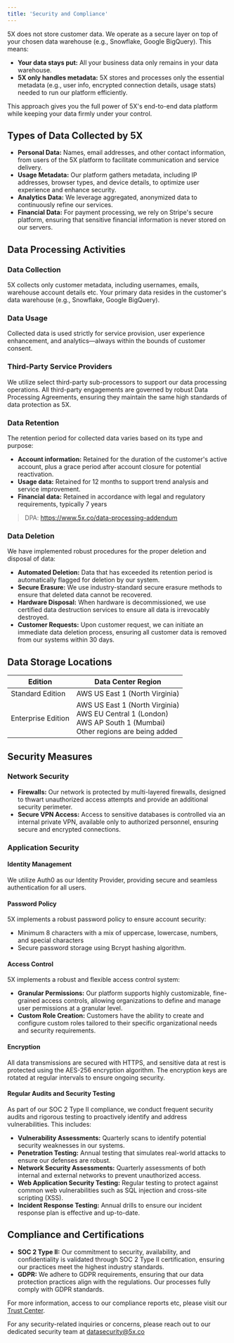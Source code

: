 ```yaml
---
title: 'Security and Compliance'
---
```


5X does not store customer data. We operate as a secure layer on top of your chosen data warehouse (e.g., Snowflake, Google BigQuery). This means:

- **Your data stays put:** All your business data only remains in your data warehouse.
- **5X only handles metadata:** 5X stores and processes only the essential metadata (e.g., user info, encrypted connection details, usage stats) needed to run our platform efficiently.

This approach gives you the full power of 5X's end-to-end data platform while keeping your data firmly under your control.

## Types of Data Collected by 5X

- **Personal Data:** Names, email addresses, and other contact information, from users of the 5X platform to facilitate communication and service delivery.
- **Usage Metadata:** Our platform gathers metadata, including IP addresses, browser types, and device details, to optimize user experience and enhance security.
- **Analytics Data:** We leverage aggregated, anonymized data to continuously refine our services. 
- **Financial Data:** For payment processing, we rely on Stripe's secure platform, ensuring that sensitive financial information is never stored on our servers.

## Data Processing Activities

### Data Collection
5X collects only customer metadata, including usernames, emails, warehouse account details etc. Your primary data resides in the customer's data warehouse (e.g., Snowflake, Google BigQuery).

### Data Usage
Collected data is used strictly for service provision, user experience enhancement, and analytics—always within the bounds of customer consent.

### Third-Party Service Providers
We utilize select third-party sub-processors to support our data processing operations. All third-party engagements are governed by robust Data Processing Agreements, ensuring they maintain the same high standards of data protection as 5X.

### Data Retention
The retention period for collected data varies based on its type and purpose:

- **Account information:** Retained for the duration of the customer's active account, plus a grace period after account closure for potential reactivation.
- **Usage data:** Retained for 12 months to support trend analysis and service improvement.
- **Financial data:** Retained in accordance with legal and regulatory requirements, typically 7 years

> DPA: https://www.5x.co/data-processing-addendum

### Data Deletion
We have implemented robust procedures for the proper deletion and disposal of data:

- **Automated Deletion:** Data that has exceeded its retention period is automatically flagged for deletion by our system.
- **Secure Erasure:** We use industry-standard secure erasure methods to ensure that deleted data cannot be recovered.
- **Hardware Disposal:** When hardware is decommissioned, we use certified data destruction services to ensure all data is irrevocably destroyed.
- **Customer Requests:** Upon customer request, we can initiate an immediate data deletion process, ensuring all customer data is removed from our systems within 30 days.

## Data Storage Locations

| Edition | Data Center Region |
|---------|---------------------|
| Standard Edition | AWS US East 1 (North Virginia) |
| Enterprise Edition | AWS US East 1 (North Virginia)<br />AWS EU Central 1 (London)<br />AWS AP South 1 (Mumbai)<br />Other regions are being added |

## Security Measures

### Network Security

- **Firewalls:** Our network is protected by multi-layered firewalls, designed to thwart unauthorized access attempts and provide an additional security perimeter.
- **Secure VPN Access:** Access to sensitive databases is controlled via an internal private VPN, available only to authorized personnel, ensuring secure and encrypted connections.

### Application Security

#### Identity Management
We utilize Auth0 as our Identity Provider, providing secure and seamless authentication for all users.

#### Password Policy
5X implements a robust password policy to ensure account security:
- Minimum 8 characters with a mix of uppercase, lowercase, numbers, and special characters
- Secure password storage using Bcrypt hashing algorithm.

#### Access Control
5X implements a robust and flexible access control system:
- **Granular Permissions:** Our platform supports highly customizable, fine-grained access controls, allowing organizations to define and manage user permissions at a granular level.
- **Custom Role Creation:** Customers have the ability to create and configure custom roles tailored to their specific organizational needs and security requirements.

#### Encryption
All data transmissions are secured with HTTPS, and sensitive data at rest is protected using the AES-256 encryption algorithm. The encryption keys are rotated at regular intervals to ensure ongoing security.

#### Regular Audits and Security Testing
As part of our SOC 2 Type II compliance, we conduct frequent security audits and rigorous testing to proactively identify and address vulnerabilities. This includes:

- **Vulnerability Assessments:** Quarterly scans to identify potential security weaknesses in our systems.
- **Penetration Testing:** Annual testing that simulates real-world attacks to ensure our defenses are robust.
- **Network Security Assessments:** Quarterly assessments of both internal and external networks to prevent unauthorized access.
- **Web Application Security Testing:** Regular testing to protect against common web vulnerabilities such as SQL injection and cross-site scripting (XSS).
- **Incident Response Testing:** Annual drills to ensure our incident response plan is effective and up-to-date.

## Compliance and Certifications

- **SOC 2 Type II:** Our commitment to security, availability, and confidentiality is validated through SOC 2 Type II certification, ensuring our practices meet the highest industry standards.
- **GDPR:** We adhere to GDPR requirements, ensuring that our data protection practices align with the regulations. Our processes fully comply with GDPR standards.

For more information, access to our compliance reports etc, please visit our [Trust Center](https://trust.5x.co/).

For any security-related inquiries or concerns, please reach out to our dedicated security team at datasecurity@5x.co